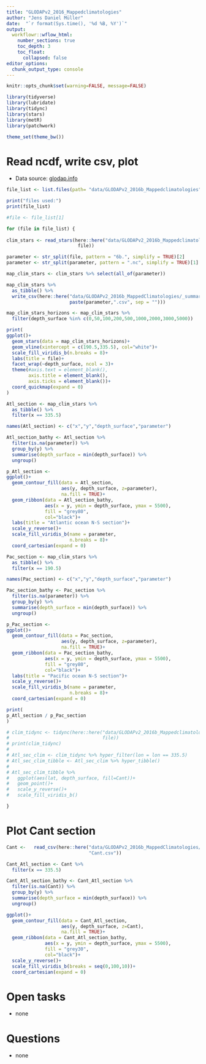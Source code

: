 ```yaml
---
title: "GLODAPv2_2016_Mappedclimatologies"
author: "Jens Daniel Müller"
date:  "`r format(Sys.time(), '%d %B, %Y')`"
output: 
  workflowr::wflow_html:
    number_sections: true
    toc_depth: 3
    toc_float:
      collapsed: false
editor_options:
  chunk_output_type: console
---
```


```r
knitr::opts_chunk$set(warning=FALSE, message=FALSE)
```

```r
library(tidyverse)
library(lubridate)
library(tidync)
library(stars)
library(metR)
library(patchwork)
```


```r
theme_set(theme_bw())
```

# Read ncdf, write csv, plot

- Data source: [glodap.info](https://www.glodap.info/)


```r

file_list <- list.files(path= "data/GLODAPv2_2016b_Mappedclimatologies", pattern = "*.nc")

print("files used:")
print(file_list)

#file <- file_list[1]

for (file in file_list) {
 
clim_stars <- read_stars(here::here("data/GLODAPv2_2016b_Mappedclimatologies",
                          file))

parameter <- str_split(file, pattern = "6b.", simplify = TRUE)[2]
parameter <- str_split(parameter, pattern = ".nc", simplify = TRUE)[1]

map_clim_stars <- clim_stars %>% select(all_of(parameter))

map_clim_stars %>% 
  as_tibble() %>% 
  write_csv(here::here("data/GLODAPv2_2016b_MappedClimatologies/_summarized_files",
                       paste(parameter,".csv", sep = "")))

map_clim_stars_horizons <- map_clim_stars %>% 
  filter(depth_surface %in% c(0,50,100,200,500,1000,2000,3000,5000))

print(
ggplot()+
  geom_stars(data = map_clim_stars_horizons)+
  geom_vline(xintercept = c(190.5,335.5), col="white")+
  scale_fill_viridis_b(n.breaks = 8)+
  labs(title = file)+
  facet_wrap(~depth_surface, ncol = 3)+
  theme(#axis.text = element_blank(),
        axis.title = element_blank(),
        axis.ticks = element_blank())+
  coord_quickmap(expand = 0)
)

Atl_section <- map_clim_stars %>% 
  as_tibble() %>% 
  filter(x == 335.5)

names(Atl_section) <- c("x","y","depth_surface","parameter")

Atl_section_bathy <- Atl_section %>% 
  filter(is.na(parameter)) %>% 
  group_by(y) %>% 
  summarise(depth_surface = min(depth_surface)) %>% 
  ungroup()

p_Atl_section <-
ggplot()+
  geom_contour_fill(data = Atl_section,
                    aes(y, depth_surface, z=parameter),
                    na.fill = TRUE)+
  geom_ribbon(data = Atl_section_bathy,
              aes(x = y, ymin = depth_surface, ymax = 5500),
              fill = "grey80",
              col="black")+
  labs(title = "Atlantic ocean N-S section")+
  scale_y_reverse()+
  scale_fill_viridis_b(name = parameter,
                       n.breaks = 8)+
  coord_cartesian(expand = 0)

Pac_section <- map_clim_stars %>% 
  as_tibble() %>% 
  filter(x == 190.5)

names(Pac_section) <- c("x","y","depth_surface","parameter")

Pac_section_bathy <- Pac_section %>% 
  filter(is.na(parameter)) %>% 
  group_by(y) %>% 
  summarise(depth_surface = min(depth_surface)) %>% 
  ungroup()

p_Pac_section <-
ggplot()+
  geom_contour_fill(data = Pac_section,
                    aes(y, depth_surface, z=parameter),
                    na.fill = TRUE)+
  geom_ribbon(data = Pac_section_bathy,
              aes(x = y, ymin = depth_surface, ymax = 5500),
              fill = "grey80",
              col="black")+
  labs(title = "Pacific ocean N-S section")+
  scale_y_reverse()+
  scale_fill_viridis_b(name = parameter,
                       n.breaks = 8)+
  coord_cartesian(expand = 0)

print(
p_Atl_section / p_Pac_section
)

# clim_tidync <- tidync(here::here("data/GLODAPv2_2016b_Mappedclimatologies",
#                                  file))
# print(clim_tidync)
# 
# Atl_sec_clim <- clim_tidync %>% hyper_filter(lon = lon == 335.5)
# Atl_sec_clim_tibble <- Atl_sec_clim %>% hyper_tibble()
# 
# Atl_sec_clim_tibble %>% 
#   ggplot(aes(lat, depth_surface, fill=Cant))+
#   geom_point()+
#   scale_y_reverse()+
#   scale_fill_viridis_b()

}


```

# Plot Cant section

```r

Cant <-   read_csv(here::here("data/GLODAPv2_2016b_MappedClimatologies/_summarized_files",
                              "Cant.csv"))

Cant_Atl_section <- Cant %>% 
  filter(x == 335.5)

Cant_Atl_section_bathy <- Cant_Atl_section %>% 
  filter(is.na(Cant)) %>% 
  group_by(y) %>% 
  summarise(depth_surface = min(depth_surface)) %>% 
  ungroup()

ggplot()+
  geom_contour_fill(data = Cant_Atl_section,
                    aes(y, depth_surface, z=Cant),
                    na.fill = TRUE)+
  geom_ribbon(data = Cant_Atl_section_bathy,
              aes(x = y, ymin = depth_surface, ymax = 5500),
              fill = "grey30",
              col="black")+
  scale_y_reverse()+
  scale_fill_viridis_b(breaks = seq(0,100,10))+
  coord_cartesian(expand = 0)


```


# Open tasks

- none

# Questions

- none
